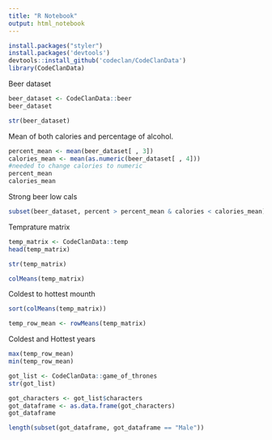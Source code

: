 ```yaml
---
title: "R Notebook"
output: html_notebook
---
```


```r
install.packages("styler")
install.packages('devtools')
devtools::install_github('codeclan/CodeClanData')
library(CodeClanData)
```

Beer dataset

```r
beer_dataset <- CodeClanData::beer
beer_dataset
```

```r
str(beer_dataset)
```

Mean of both calories and percentage of alcohol.

```r
percent_mean <- mean(beer_dataset[ , 3])
calories_mean <- mean(as.numeric(beer_dataset[ , 4]))
#needed to change calories to numeric
percent_mean
calories_mean
```
 
Strong beer low cals
 
```r
subset(beer_dataset, percent > percent_mean & calories < calories_mean)
```

Temprature matrix

```r
temp_matrix <- CodeClanData::temp
head(temp_matrix)
```

```r
str(temp_matrix)
```

```r
colMeans(temp_matrix)
```

Coldest to hottest mounth

```r
sort(colMeans(temp_matrix))
```


```r
temp_row_mean <- rowMeans(temp_matrix)
```

Coldest and Hottest years

```r
max(temp_row_mean)
min(temp_row_mean)
```

```r
got_list <- CodeClanData::game_of_thrones
str(got_list)
```

```r
got_characters <- got_list$characters
got_dataframe <- as.data.frame(got_characters)
got_dataframe
```


```r
length(subset(got_dataframe, got_dataframe == "Male"))
```



















